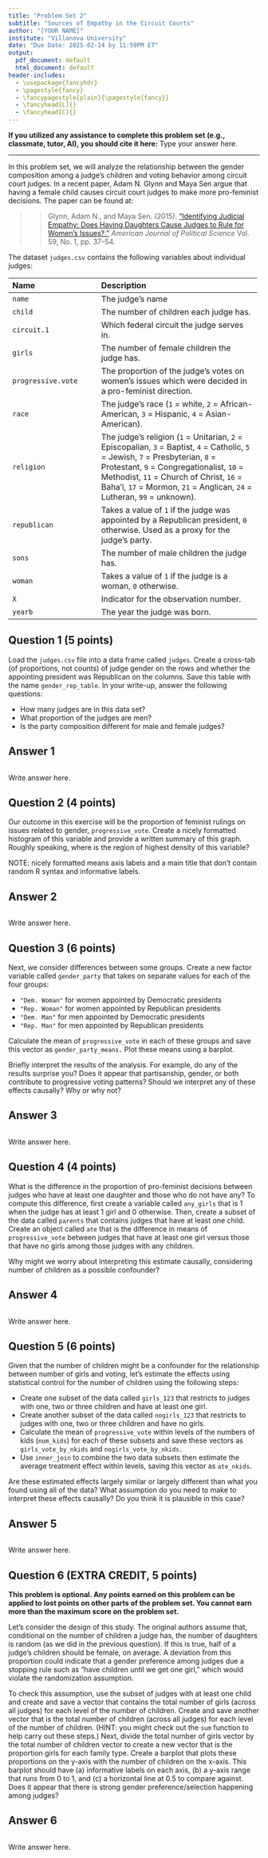 ```yaml
---
title: "Problem Set 2"
subtitle: "Sources of Empathy in the Circuit Courts"
author: "[YOUR NAME]"
institute: "Villanova University"
date: "Due Date: 2025-02-14 by 11:59PM ET"
output:
  pdf_document: default
  html_document: default
header-includes:
  - \usepackage{fancyhdr}
  - \pagestyle{fancy}
  - \fancypagestyle{plain}{\pagestyle{fancy}}
  - \fancyhead[L]{}
  - \fancyhead[C]{}
---
```

  
**If you utilized any assistance to complete this problem set (e.g., classmate, tutor, AI), you should cite it here:** Type your answer here.

  ------------------------------------------------------------------------------


In this problem set, we will analyze the relationship between the gender composition among a judge’s children and voting behavior among circuit court judges. In a recent paper, Adam N. Glynn and Maya Sen argue that having a female child causes circuit court judges to make more pro-feminist decisions. The paper can be found at: 

  >> Glynn, Adam N., and Maya Sen. (2015). ["Identifying Judicial Empathy: Does Having Daughters Cause Judges to Rule for Women's Issues?."](https://doi.org/10.1111/ajps.12118) *American Journal of Political Science* Vol. 59, No. 1, pp. 37--54.

The dataset `judges.csv` contains the following variables about individual judges:

 -------------------------------- ----------------------------------------------------------
 Name                             Description
 -------------------------------- ----------------------------------------------------------
 `name`                           The judge’s name
 
 `child`                          The number of children each judge has.
 
 `circuit.1`                      Which federal circuit the judge serves in.
 
 `girls`                          The number of female children the judge has.
 
 `progressive.vote`               The proportion of the judge’s votes on women’s issues which 
                                  were decided in a pro-feminist direction.
                                  
 `race`                           The judge’s race (`1` = white, `2` = African-American, 
                                  `3` = Hispanic, `4` = Asian-American).
                                  
 `religion`                       The judge’s religion (`1` = Unitarian, `2` = Episcopalian, `3` = Baptist, 
                                  `4` = Catholic, `5` = Jewish, `7` = Presbyterian, `8` = Protestant, 
                                  `9` = Congregationalist, `10` = Methodist, `11` = Church of Christ, 
                                  `16` = Baha'i, `17` = Mormon, `21` = Anglican, `24` = Lutheran, `99` = unknown). 
                                  
 `republican`                     Takes a value of `1` if the judge was appointed by a Republican president, `0` otherwise.
                                  Used as a proxy for the judge’s party.
                                  
 `sons`                           The number of male children the judge has.
 
 `woman`                          Takes a value of `1` if the judge is a woman, `0` otherwise.
 
 `X`                              Indicator for the observation number.
 
 `yearb`                          The year the judge was born.
 -------------------------------------------------------------------------------------------

## Question 1 (5 points)

  Load the `judges.csv` file into a data frame called `judges`. Create a cross-tab (of proportions, not counts) of judge gender on the rows and whether the appointing president was Republican on the columns. Save this table with the name `gender_rep_table`. In your write-up, answer the following questions:

  - How many judges are in this data set?
  - What proportion of the judges are men?
  - Is the party composition different for male and female judges?

## Answer 1

```r

```

Write answer here.

## Question 2 (4 points)

Our outcome in this exercise will be the proportion of feminist rulings on issues related to gender, `progressive_vote`. Create a nicely formatted histogram of this variable and provide a written summary of this graph. Roughly speaking, where is the region of highest density of this variable?

NOTE: nicely formatted means axis labels and a main title that don't contain random R syntax and informative labels.

## Answer 2

```r
 
```

Write answer here.

## Question 3 (6 points)

Next, we consider differences between some groups. Create a new factor variable called `gender_party` that takes on separate values for each of the four groups:

  - `"Dem. Woman"` for women appointed by Democratic presidents
  - `"Rep. Woman"` for women appointed by Republican presidents
  - `"Dem. Man"` for men appointed by Democratic presidents
  - `"Rep. Man"` for men appointed by Republican presidents

Calculate the mean of `progressive_vote` in each of these groups and save this vector as `gender_party_means.` Plot these means using a barplot.

Briefly interpret the results of the analysis. For example, do any of the results surprise you? Does it appear that partisanship, gender, or both contribute to progressive voting patterns? Should we interpret any of these effects causally? Why or why not?

## Answer 3

```r

```

Write answer here.

## Question 4 (4 points)

What is the difference in the proportion of pro-feminist decisions between judges who have at least one daughter and those who do not have any? To compute this difference, first create a variable called `any_girls` that is 1 when the judge has at least 1 girl and 0 otherwise. Then, create a subset of the data called `parents` that contains judges that have at least one child. Create an object called `ate` that is the difference in means of `progressive_vote` between judges that have at least one girl versus those that have no girls among those judges with any children.

Why might we worry about interpreting this estimate causally, considering number of children as a possible confounder?

## Answer 4

```r

```

Write answer here.

## Question 5 (6 points)

Given that the number of children might be a confounder for the relationship between number of girls and voting, let’s estimate the effects using statistical control for the number of children using the following steps:

  - Create one subset of the data called `girls_123` that restricts to judges with one, two or three children and have at least one girl.
  - Create another subset of the data called `nogirls_123` that restricts to judges with one, two or three children and have no girls.
  - Calculate the mean of `progressive_vote` within levels of the numbers of kids (`num_kids`) for each of these subsets and save these vectors as `girls_vote_by_nkids` and `nogirls_vote_by_nkids.`
  - Use `inner_join` to combine the two data subsets then estimate the average treatment effect within levels, saving this vector as `ate_nkids`.

Are these estimated effects largely similar or largely different than what you found using all of the data? What assumption do you need to make to interpret these effects causally? Do you think it is plausible in this case?

## Answer 5

```r

```

Write answer here.

## Question 6 (EXTRA CREDIT, 5 points)

**This problem is optional. Any points earned on this problem can be applied to lost points on other parts of the problem set. You cannot earn more than the maximum score on the problem set.**

Let’s consider the design of this study. The original authors assume that, conditional on the number of children a judge has, the number of daughters is random (as we did in the previous question). If this is true, half of a judge’s children should be female, on average. A deviation from this proportion could indicate that a gender preference among judges due a stopping rule such as “have children until we get one girl,” which would violate the randomization assumption.

To check this assumption, use the subset of judges with at least one child and create and save a vector that contains the total number of girls (across all judges) for each level of the number of children. Create and save another vector that is the total number of children (across all judges) for each level of the number of children. (HINT: you might check out the `sum` function to help carry out these steps.) Next, divide the total number of girls vector by the total number of children vector to create a new vector that is the proportion girls for each family type. Create a barplot that plots these proportions on the y-axis with the number of children on the x-axis. This barplot should have (a) informative labels on each axis, (b) a y-axis range that runs from 0 to 1, and (c) a horizontal line at 0.5 to compare against. Does it appear that there is strong gender preference/selection happening among judges?

## Answer 6
```r

```

Write answer here.

